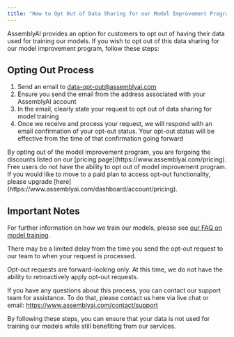 ```yaml
---
title: "How to Opt Out of Data Sharing for our Model Improvement Program"
---
```


AssemblyAI provides an option for customers to opt out of having their data used for training our models. If you wish to opt out of this data sharing for our model improvement program, follow these steps:

## Opting Out Process

1. Send an email to [data-opt-out@assemblyai.com](mailto:data-opt-out@assemblyai.com)
2. Ensure you send the email from the address associated with your AssemblyAI account
3. In the email, clearly state your request to opt out of data sharing for model training
4. Once we receive and process your request, we will respond with an email confirmation of your opt-out status. Your opt-out status will be effective from the time of that confirmation going forward

<Note>
  By opting out of the model improvement program, you are forgoing the discounts listed on our [pricing page](https://www.assemblyai.com/pricing).
</Note>

<Note>
  Free users do not have the ability to opt out of model improvement program. If you would like to move to a paid plan to access opt-out functionality, please upgrade [here](https://www.assemblyai.com/dashboard/account/pricing).
</Note>

## Important Notes

For further information on how we train our models, please see [our FAQ on model training](/docs/faq/are-files-submitted-to-the-api-used-for-model-training).

There may be a limited delay from the time you send the opt-out request to our team to when your request is processed.

Opt-out requests are forward-looking only. At this time, we do not have the ability to retroactively apply opt-out requests.

If you have any questions about this process, you can contact our support team for assistance. To do that, please contact us here via live chat or email: https://www.assemblyai.com/contact/support

By following these steps, you can ensure that your data is not used for training our models while still benefiting from our services.
